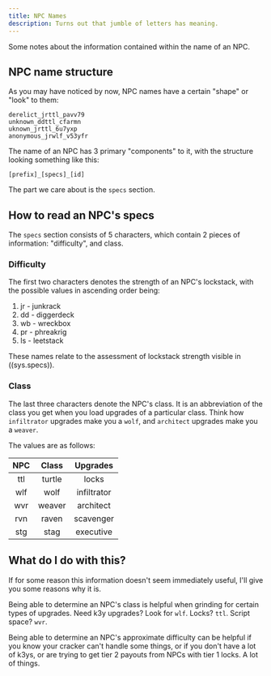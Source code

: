 ```yaml
---
title: NPC Names
description: Turns out that jumble of letters has meaning.
---
```


Some notes about the information contained within the name of an NPC.

## NPC name structure

As you may have noticed by now, NPC names have a certain "shape" or "look" to them:

```
derelict_jrttl_pavv79
unknown_ddttl_cfarmn
uknown_jrttl_6u7yxp
anonymous_jrwlf_v53yfr
```

The name of an NPC has 3 primary "components" to it, with the structure looking something like this:

```
[prefix]_[specs]_[id]
```

The part we care about is the `specs` section.

## How to read an NPC's specs

The `specs` section consists of 5 characters, which contain 2 pieces of information: "difficulty", and class.

### Difficulty

The first two characters denotes the strength of an NPC's lockstack, with the possible values in ascending order being:

1. jr - junkrack
2. dd - diggerdeck
3. wb - wreckbox
4. pr - phreakrig
5. ls - leetstack

These names relate to the assessment of lockstack strength visible in ((sys.specs)).

### Class

The last three characters denote the NPC's class. It is an abbreviation of the class you get when you load upgrades of a particular class.
Think how `infiltrator` upgrades make you a `wolf`, and `architect` upgrades make you a `weaver`.

The values are as follows:

| NPC | Class  |  Upgrades   |
| :-: | :----: | :---------: |
| ttl | turtle |    locks    |
| wlf |  wolf  | infiltrator |
| wvr | weaver |  architect  |
| rvn | raven  |  scavenger  |
| stg |  stag  |  executive  |

## What do I do with this?

If for some reason this information doesn't seem immediately useful, I'll give you some reasons why it is.

Being able to determine an NPC's class is helpful when grinding for certain types of upgrades. Need k3y upgrades? Look for `wlf`. Locks? `ttl`. Script space? `wvr`.

Being able to determine an NPC's approximate difficulty can be helpful if you know your cracker can't handle some things,
or if you don't have a lot of k3ys,
or are trying to get tier 2 payouts from NPCs with tier 1 locks.
A lot of things.
